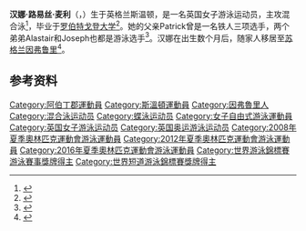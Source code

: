 {{NoteTA|G1=Aquatics}}
{{Infobox swimmer
| name           = 汉娜·麦利
| image          = Hannah Miley 2010.jpg
| image_size     = 150
| alt            =
| caption        = 摄于2010年
| fullname       = 汉娜·路易丝·麦利
| nicknames      = Ham、Hammy、Smiley
| national_team  = {{GBR}}<br>{{SCO}}
| strokes        = [[混合泳|混合泳]]
| club           = 
| coach          = Patrick Miley
| birth_date     = {{Birth date and age|df=yes|1989|8|8}}
| birth_place    = {{ENG}}[[斯温顿|斯温顿]]
| height         = {{convert|1.66|m|ftin|abbr=no}}
| weight         = {{convert|53|kg|lb|abbr=on}}
| medaltemplates =
{{MedalSport|女子[[游泳|游泳]]}}
{{MedalCountry|{{GBR}}}}
{{MedalCompetition|[[世界游泳錦標賽|世界游泳錦標賽]]}}
{{MedalSilver|[[2011年世界游泳錦標賽|2011 上海]]|[[2011年世界游泳錦標賽游泳比賽|400米个人混合泳]]}}
{{MedalBronze|[[2009年世界游泳錦標賽|2009 罗马]]|[[2009年世界游泳錦標賽游泳比賽|4×200米自由泳接力]]}}
{{MedalCompetition|[[世界短池游泳錦標賽|世界短池游泳錦標賽]]}}
{{MedalGold|[[2012年世界短道游泳錦標賽|2012 伊斯坦布尔]]|400米个人混合泳}}
{{MedalSilver|[[2008年世界短道游泳錦標賽|2008 曼彻斯特]]|400米个人混合泳}}
{{MedalBronze|2008 曼彻斯特|200米个人混合泳}}
{{MedalBronze|2012 伊斯坦布尔|200米个人混合泳}}
{{MedalBronze|[[2014年世界短道游泳錦標賽|2014 多哈]]|400米个人混合泳}}
{{MedalCompetition|[[歐洲游泳錦標賽|歐洲游泳錦標賽]]}}
{{MedalGold|[[2010年欧洲游泳锦标赛|2010 布达佩斯]]|400米个人混合泳}}
{{MedalSilver|[[2016年欧洲游泳锦标赛|2016 伦敦]]|400米个人混合泳}}
{{MedalBronze|2010 布达佩斯|200米个人混合泳}}
{{MedalBronze|2010 布达佩斯|4×200米自由泳接力}}
{{MedalBronze|2016 伦敦|200米个人混合泳}}
{{MedalBronze|[[2018年欧洲游泳锦标赛|2018 格拉斯哥]]|400米个人混合泳}}
{{MedalCompetition|[[欧洲短池游泳锦标赛|欧洲短池游泳锦标赛]]}}
{{MedalGold|2009 伊斯坦布尔|400米个人混合泳}}
{{MedalGold|2012 沙特尔|400米个人混合泳}}
{{MedalSilver|2011 什切青|400米个人混合泳}}
{{MedalSilver|2012 沙特尔|800米自由泳}}
{{MedalSilver|2012 沙特尔|200米个人混合泳}}
{{MedalSilver|2015 内坦亚|400米个人混合泳}}
{{MedalBronze|2009 伊斯坦布尔|200米个人混合泳}}
{{MedalBronze|2011 什切青|200米个人混合泳}}
{{MedalCompetition|欧洲青年游泳锦标赛}}
{{MedalSilver|2005 布达佩斯|400米个人混合泳}}
{{MedalCountry|{{SCO}}}}
{{MedalCompetition|[[英聯邦運動會|英聯邦運動會]]}}
{{MedalGold|[[2010年英联邦运动会|2010 德里]]|400米个人混合泳}}
{{MedalGold|[[2014年英聯邦運動會|2014 格拉斯哥]]|400米个人混合泳}}
{{MedalSilver|[[2018年大英國協運動會|2018 黄金海岸]]|400米个人混合泳}}
{{MedalBronze|2014 格拉斯哥|200米个人混合泳}}
{{MedalCompetition|[[英聯邦青年運動會|英聯邦青年運動會]]}}
{{MedalSilver|[[2004年英聯邦青年運動會|2004 本迪戈]]|400米个人混合泳}}
{{MedalBronze|2004 本迪戈|200米蝶泳}}
{{MedalBronze|2004 本迪戈|4×100米自由泳接力}}
}}
'''汉娜·路易丝·麦利'''（{{lang-en|Hannah Louise Miley}}，{{bd|1989年|8月8日||}}）生于英格兰斯温顿，是一名英国女子游泳运动员，主攻混合泳<ref>{{cite web|url=https://www.telegraph.co.uk/sport/olympics/Team-GB/competitors/8662524/Hannah-Miley-Team-GB-London-2012-Olympics.html|title=Hannah Miley|publisher=The Telegraph|accessdate=2020-07-15|archiveurl=https://web.archive.org/web/20140811014529/https://www.telegraph.co.uk/sport/olympics/Team-GB/competitors/8662524/Hannah-Miley-Team-GB-London-2012-Olympics.html|archivedate=2014-08-11}}</ref>，毕业于[[罗伯特戈登大学|罗伯特戈登大学]]<ref>{{cite news|last1=Anderson|first1=Ross|title=Seal of approval for RGU from Olympic star|url=http://www.rgu.ac.uk/news/seal-of-approval-for-rgu-from-olympic-star/|accessdate=2017-12-10|work=Robert Gordon University|date=2013-07-12|archiveurl=https://web.archive.org/web/20171211104855/http://www.rgu.ac.uk/news/seal-of-approval-for-rgu-from-olympic-star/|archivedate=2017-12-11}}</ref>。她的父亲Patrick曾是一名铁人三项选手，两个弟弟Alastair和Joseph也都是游泳选手<ref>{{cite web|url=https://results.gc2018.com/en/swimming/athlete-profile-n6027666-hannah-miley.htm|title=Hannah Miley|work=Gold Coast 2018|accessdate=2020-07-15|archiveurl=https://archive.today/20200715080110/https://results.gc2018.com/en/swimming/athlete-profile-n6027666-hannah-miley.htm|archivedate=2020-07-15|dead-url=no}}</ref>。汉娜在出生数个月后，随家人移居至[[苏格兰|苏格兰]][[因弗鲁里|因弗鲁里]]<ref>{{cite web | url=http://www.scotsman.com/sport/interview-hannah-miley-swimmer-and-olympic-hopeful-1-2335895 | title=Hannah Miley, swimmer and Olympic hopeful | work=The Scotsman | date=2012-06-03 | accessdate=2014-07-24 |archiveurl=https://web.archive.org/web/20140728153907/http://www.scotsman.com/sport/interview-hannah-miley-swimmer-and-olympic-hopeful-1-2335895 |archivedate=2014-07-28}}</ref>。

==参考资料==
{{Reflist}}

{{DEFAULTSORT:Miley, Hannah}}
[[Category:阿伯丁郡運動員|Category:阿伯丁郡運動員]]
[[Category:斯溫頓運動員|Category:斯溫頓運動員]]
[[Category:因弗魯里人|Category:因弗魯里人]]
[[Category:混合泳运动员|Category:混合泳运动员]]
[[Category:蝶泳运动员|Category:蝶泳运动员]]
[[Category:女子自由式游泳運動員|Category:女子自由式游泳運動員]]
[[Category:英国女子游泳运动员|Category:英国女子游泳运动员]]
[[Category:英国奥运游泳运动员|Category:英国奥运游泳运动员]]
[[Category:2008年夏季奧林匹克運動會游泳運動員|Category:2008年夏季奧林匹克運動會游泳運動員]]
[[Category:2012年夏季奧林匹克運動會游泳運動員|Category:2012年夏季奧林匹克運動會游泳運動員]]
[[Category:2016年夏季奧林匹克運動會游泳運動員|Category:2016年夏季奧林匹克運動會游泳運動員]]
[[Category:世界游泳錦標賽游泳賽事獎牌得主|Category:世界游泳錦標賽游泳賽事獎牌得主]]
[[Category:世界短道游泳錦標賽獎牌得主|Category:世界短道游泳錦標賽獎牌得主]]